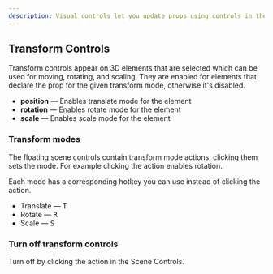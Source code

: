 ```yaml
---
description: Visual controls let you update props using controls in the scene rather than in code or input controls.
---
```



## Transform Controls

Transform controls appear on 3D elements that are selected which can be used for moving, rotating, and scaling. They are enabled for elements that declare the prop for the given transform mode, otherwise it's disabled.

- **position** — Enables translate mode for the element
- **rotation** — Enables rotate mode for the element
- **scale** — Enables scale mode for the element

### Transform modes

The floating scene controls contain transform mode actions, clicking them sets the mode. For example clicking the <ActionLink icon={AngleIcon} href="/docs/building-your-scene/learn-the-ui/scene#rotate" name="Rotate" /> action enables rotation.

Each mode has a corresponding hotkey you can use instead of clicking the action.

- Translate — <Kbd>T</Kbd>
- Rotate — <Kbd>R</Kbd>
- Scale — <Kbd>S</Kbd>

### Turn off transform controls

Turn off by clicking the <ActionLink icon={CursorArrowIcon} name="Select" /> action in the Scene Controls.
